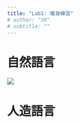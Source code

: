 ```yaml
---
title: "Lab1: 暖身練習"
# author: "SK"
# subtitle: ""
---
```


# 自然語言 

![](/pics/abma.png)




# 人造語言 

